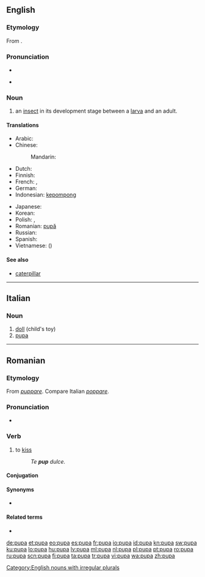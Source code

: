 ==English==

===Etymology===
From {{etyl|la}} {{term|pupa|lang=la}}.

===Pronunciation===
* {{audio|en-us-pupa.ogg|Audio (US)}}

* {{rhymes|uːpə}}

===Noun===
{{en-noun|pl=pupae|pl2=pupas}}

# an [[insect]] in its development stage between a [[larva]] and an adult.

====Translations====
{{trans-top|insect}}
* Arabic: {{t|ar|خادرة|f|tr=khaadira}}
* Chinese:
*: Mandarin: {{t-|cmn|蛹|tr=yǒng|sc=Hani}}
* Dutch: {{t+|nl|pop|f}}
* Finnish: {{t+|fi|kotelo}}
* French: {{t|fr|chrysalide|f}}, {{t+|fr|nymphe|f}}
* German: {{t+|de|Puppe|f}}
* Indonesian: [[kepompong]]
{{trans-mid}}
* Japanese: {{t+|ja|蛹|tr=さなぎ, sanagi}}
* Korean: {{t-|ko|번데기|tr=beondegi}}
* Polish: {{t-|pl|kokon|m}}, {{t+|pl|poczwarka|f}}
* Romanian: [[pupă]] {{f}}
* Russian: {{t|ru|куколка|f|tr=kúkolka}}
* Spanish: {{t|es|crisálida|f}}
* Vietnamese: {{t|vi|nhộng}} ({{t|vi|蛹}})
{{trans-bottom}}

====See also====
* [[caterpillar]]

[[Category:English nouns with irregular plurals]]

----

==Italian==

===Noun===
{{it-noun|pup|f|a|e}}

# [[doll]] (child's toy)
# [[#English|pupa]]

----

==Romanian==

===Etymology===
From {{etyl|la|ro}} ''[[puppare]]''. Compare Italian ''[[poppare]]''.

===Pronunciation===
* {{IPA|[puˈpa]|lang=ro}}

===Verb===
{{ro-verb|conj=1}}

# {{informal|transitive|or reflexive with accusative|lang=ro}} to [[kiss]]
#: ''Te '''pup''' dulce.''

====Conjugation====
{{ro-conj-a|pup}}

====Synonyms====
* {{l|ro|săruta}}

====Related terms====
* {{l|ro|pup}}

[[de:pupa]]
[[et:pupa]]
[[eo:pupa]]
[[es:pupa]]
[[fr:pupa]]
[[io:pupa]]
[[id:pupa]]
[[kn:pupa]]
[[sw:pupa]]
[[ku:pupa]]
[[lo:pupa]]
[[hu:pupa]]
[[lv:pupa]]
[[ml:pupa]]
[[nl:pupa]]
[[pl:pupa]]
[[pt:pupa]]
[[ro:pupa]]
[[ru:pupa]]
[[scn:pupa]]
[[fi:pupa]]
[[ta:pupa]]
[[tr:pupa]]
[[vi:pupa]]
[[wa:pupa]]
[[zh:pupa]]
